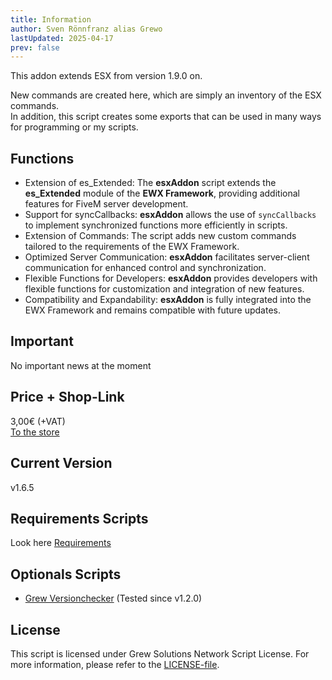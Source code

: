 ```yaml
---
title: Information
author: Sven Rönnfranz alias Grewo
lastUpdated: 2025-04-17
prev: false
---
```


This addon extends ESX from version 1.9.0 on.

New commands are created here, which are simply an inventory of the ESX commands.<br/>
In addition, this script creates some exports that can be used in many ways for programming or my scripts.

## Functions
* Extension of es_Extended: The **esxAddon** script extends the **es_Extended** module of the **EWX Framework**, providing additional features for FiveM server development.
* Support for syncCallbacks: **esxAddon** allows the use of `syncCallbacks` to implement synchronized functions more efficiently in scripts.
* Extension of Commands: The script adds new custom commands tailored to the requirements of the EWX Framework.
* Optimized Server Communication: **esxAddon** facilitates server-client communication for enhanced control and synchronization.
* Flexible Functions for Developers: **esxAddon** provides developers with flexible functions for customization and integration of new features.
* Compatibility and Expandability: **esxAddon** is fully integrated into the EWX Framework and remains compatible with future updates.

## Important
No important news at the moment

## Price + Shop-Link
3,00€ (+VAT)<br/>
<a href="https://store.grew-solutions.de/package/5454068" target="_blank">To the store</a>

## Current Version
v1.6.5

## Requirements Scripts
Look here [Requirements](/grew_esxaddon/required)

## Optionals Scripts
* <a href="/grew_versionchecker/readme" target="_blank">Grew Versionchecker</a> (Tested since v1.2.0)

## License
This script is licensed under Grew Solutions Network Script License. For more information, please refer to the [LICENSE-file](/grew_esxaddon/license).
